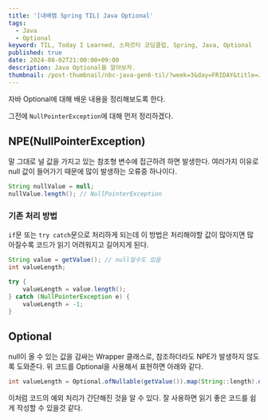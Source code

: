 ```yaml
---
title: '[내배캠 Spring TIL] Java Optional'
tags:
  - Java
  - Optional
keyword: TIL, Today I Learned, 스파르타 코딩클럽, Spring, Java, Optional
published: true
date: 2024-08-02T21:00:00+09:00
description: Java Optional을 알아보자.
thumbnail: /post-thumbnail/nbc-java-gen6-til/?week=3&day=FRIDAY&title=Java Optional
---
```


자바 Optional에 대해 배운 내용을 정리해보도록 한다.

그전에 `NullPointerException`에 대해 먼저 정리하겠다.

## NPE(NullPointerException)

말 그대로 널 값을 가지고 있는 참조형 변수에 접근하려 하면 발생한다. 여러가지 이유로 null 값이 들어가기 때문에 많이 발생하는 오류중 하나이다.

```java path="NullTest.java"
String nullValue = null;
nullValue.length(); // NullPointerException
```

### 기존 처리 방법

`if`문 또는 `try catch`문으로 처리하게 되는데 이 방법은 처리해야할 값이 많아지면 많아질수록 코드가 읽기 어려워지고 길어지게 된다.

```java path="NPETryCatch.java"
String value = getValue(); // null일수도 있음
int valueLength;

try {
    valueLength = value.length();
} catch (NullPointerException e) {
    valueLength = -1;
}
```

## Optional

null이 올 수 있는 값을 감싸는 Wrapper 클래스로, 참조하더라도 NPE가 발생하지 않도록 도와준다. 위 코드를 Optional을 사용해서 표현하면 아래와 같다.

```java path="OptionalTest.java"
int valueLength = Optional.ofNullable(getValue()).map(String::length).orElse(-1);
```

이처럼 코드의 예외 처리가 간단해진 것을 알 수 있다. 잘 사용하면 읽기 좋은 코드를 쉽게 작성할 수 있을것 같다.

